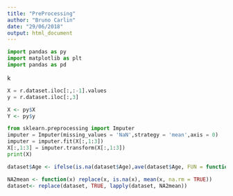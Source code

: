 ---
title: "PreProcessing"
author: "Bruno Carlin"
date: "29/06/2018"
output: html_document
---

```{python pYTHON}
import pandas as py
import matplotlib as plt
import pandas as pd
```
k


```{python}
X = r.dataset.iloc[:,:-1].values
y = r.dataset.iloc[:,3]
```


```{r, echo=FALSE, background= T}
X <- py$X
Y <- py$y
```

```{python}
from sklearn.preprocessing import Imputer
imputer = Imputer(missing_values = 'NaN',strategy = 'mean',axis = 0)
imputer = imputer.fit(X[:,1:3])
X[:,1:3] = imputer.transform(X[:,1:3])
print(X)
```



```{r}
dataset$Age <- ifelse(is.na(dataset$Age),ave(dataset$Age, FUN = function(x) mean(x, na.rm = T)),dataset$Age)

NA2mean <- function(x) replace(x, is.na(x), mean(x, na.rm = TRUE))
dataset<- replace(dataset, TRUE, lapply(dataset, NA2mean))

```




